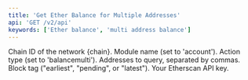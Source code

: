 ```yaml
---
title: 'Get Ether Balance for Multiple Addresses'
api: 'GET /v2/api'
keywords: ['Ether balance', 'multi address balance']
---
```



<CreditChip description="Returns the balances of multiple addresses" />

  <ParamField query="chainid" type="string" initialValue="1" placeholder="e.g. 1">
    Chain ID of the network {chain}.
  </ParamField>
  <ParamField query="module" type="string" initialValue="account">
    Module name (set to 'account').
  </ParamField>
  <ParamField query="action" type="string" initialValue="balancemulti">
    Action type (set to 'balancemulti').
  </ParamField>
  <ParamField query="address" type="string" initialValue="0xddbd2b932c763ba5b1b7ae3b362eac3e8d40121a,0x63a9975ba31b0b9626b34300f7f627147df1f526,0x198ef1ec325a96cc354c7266a038be8b5c558f67">
    Addresses to query, separated by commas.
  </ParamField>
  <ParamField query="tag" type="string" initialValue="latest">
    Block tag ("earliest", "pending", or "latest").
  </ParamField>
  <ParamField query="apikey" type="string">
    Your Etherscan API key.
  </ParamField>
